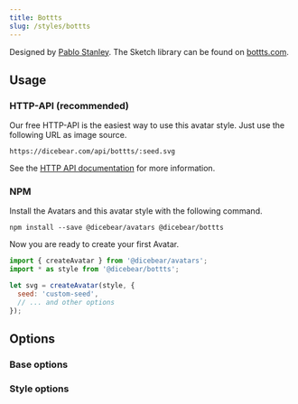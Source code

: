 ```yaml
---
title: Bottts
slug: /styles/bottts
---
```



<Examples style={style} />

Designed by [Pablo Stanley](https://twitter.com/pablostanley). The Sketch library can be found on
[bottts.com](https://bottts.com/).

## Usage

### HTTP-API (recommended)

Our free HTTP-API is the easiest way to use this avatar style. Just use the following URL as image source.

    https://dicebear.com/api/bottts/:seed.svg

See the [HTTP API documentation](/docs/http-api) for more information.

### NPM

Install the Avatars and this avatar style with the following command.

    npm install --save @dicebear/avatars @dicebear/bottts

Now you are ready to create your first Avatar.

```js
import { createAvatar } from '@dicebear/avatars';
import * as style from '@dicebear/bottts';

let svg = createAvatar(style, {
  seed: 'custom-seed',
  // ... and other options
});
```

## Options

### Base options

<Options schema={coreSchema} />

### Style options

<Options schema={style.schema} />
